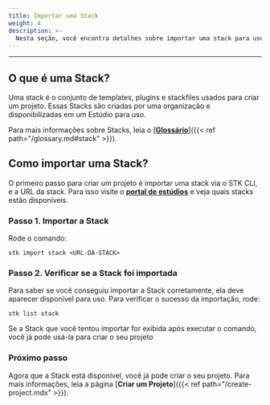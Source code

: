 ```yaml
---
title: Importar uma Stack
weight: 4
description: >-
  Nesta seção, você encontra detalhes sobre importar uma stack para uso.
---
```


---

## **O que é uma Stack?**

Uma stack é o conjunto de templates, plugins e stackfiles usados para criar um projeto. Essas Stacks são criadas por uma organização e disponibilizadas em um Estúdio para uso. 

Para mais informações sobre Stacks, leia o [**<ins>Glossário</ins>**]({{< ref path="/glossary.md#stack" >}}).

## **Como importar uma Stack?**

O primeiro passo para criar um projeto é importar uma stack via o STK CLI, e a URL da stack. Para isso visite o [**<ins>portal de estúdios</ins>**](https://stackspot.com/studios) e veja quais stacks estão disponíveis.

### **Passo 1. Importar a Stack**

Rode o comando:
```
stk import stack <URL-DA-STACK>
```
### **Passo 2. Verificar se a Stack foi importada**

Para saber se você conseguiu importar a Stack corretamente, ela deve aparecer disponível para uso. Para verificar o sucesso da importação, rode:

```
stk list stack
```
Se a Stack que você tentou importar for exibida após executar o comando, você já pode usá-la para criar o seu projeto

### **Próximo passo**
Agora que a Stack está disponível, você já pode criar o seu projeto. Para mais informações, leia a página [**Criar um Projeto**]({{< ref path="/create-project.mdx" >}}).
